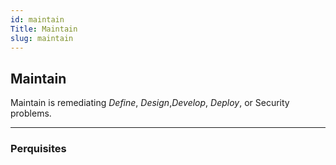 ```yaml
---
id: maintain
Title: Maintain
slug: maintain
---
```


## Maintain

Maintain is remediating *Define*, *Design*,*Develop*, *Deploy*, or Security problems.

---

### Perquisites